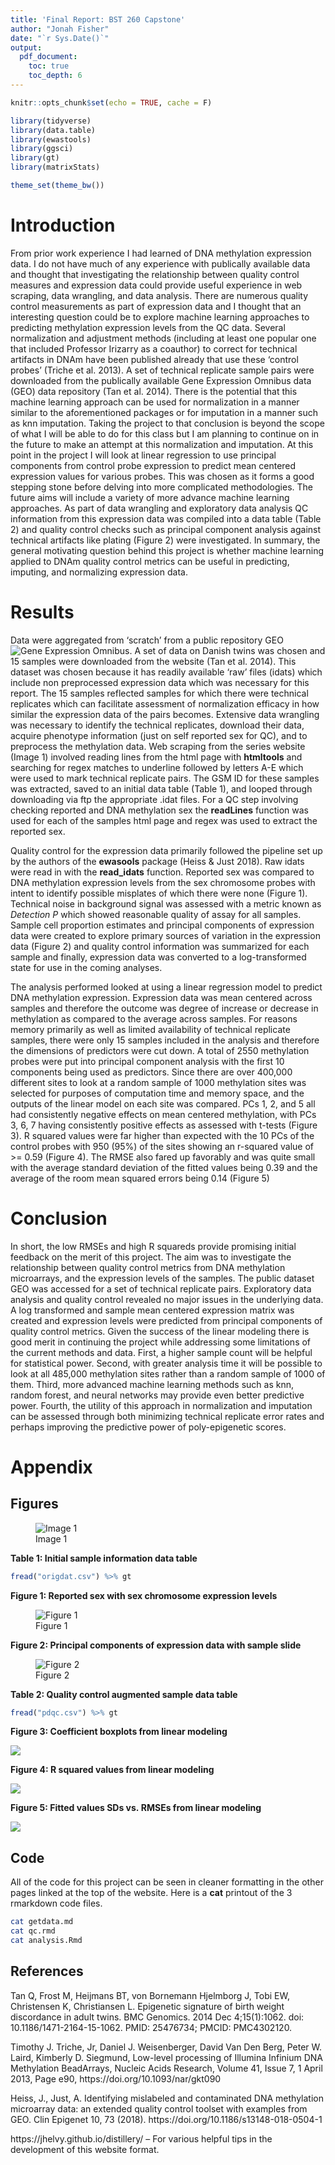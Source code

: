 ```yaml
---
title: 'Final Report: BST 260 Capstone'
author: "Jonah Fisher"
date: "`r Sys.Date()`"
output: 
  pdf_document:
    toc: true
    toc_depth: 6
---
```


```r
knitr::opts_chunk$set(echo = TRUE, cache = F)

library(tidyverse)
library(data.table)
library(ewastools)
library(ggsci)
library(gt)
library(matrixStats)

theme_set(theme_bw())
```

# Introduction

From prior work experience I had learned of DNA methylation expression data. I do 
not have much of any experience with publically available data and thought that investigating 
the relationship between quality control measures and expression data could provide 
useful experience in web scraping, data wrangling, and data analysis. There
are numerous quality control measurements as part of expression data and I thought
that an interesting question could be to explore machine learning approaches to
predicting methylation expression levels from the QC data. Several normalization 
and adjustment methods (including at least one popular one that included Professor Irizarry
as a coauthor)
to correct for technical artifacts in DNAm have been published already that use
these 'control probes' (Triche et al. 2013). A set of technical replicate sample pairs were 
downloaded from the publically available Gene Expression Omnibus data (GEO) 
data repository (Tan et al. 2014). There is the potential that this machine
learning approach can be used for normalization in a manner similar to the aforementioned
packages or for imputation in a manner such as knn imputation. Taking the project
to that conclusion is beyond the scope of what I will be able to do for this 
class but I am planning to continue on in the future to make an attempt at this normalization and imputation.
At this point in the project I will look at linear regression to use principal
components from control probe expression to predict mean centered expression
values for various probes. This was chosen as it forms a good stepping stone before
delving into more complicated methodologies. The future aims will include a variety of more 
advance machine learning approaches.
As part of data wrangling and exploratory data analysis QC information from 
this expression data was compiled into a data table (Table 2) and quality control
checks such as principal component analysis against technical artifacts like plating
(Figure 2) were investigated.
In summary, the general motivating question behind this project is whether
machine learning applied to DNAm quality control metrics can be useful in predicting,
imputing, and normalizing expression data. 


# Results 

Data were aggregated from 'scratch' from a public repository GEO ![Gene Expression
Omnibus](https://www.ncbi.nlm.nih.gov/geo/). A set of data on Danish twins was chosen
and 15 samples were downloaded from the website (Tan et al. 2014). This dataset
was chosen because it has readily available 'raw' files (idats) which include 
non preprocessed expression data which was necessary for this report. The 15 samples
reflected samples for which there were technical replicates which can facilitate 
assessment of normalization efficacy in how similar the expression data of the 
pairs becomes. Extensive data wrangling was necessary to identify the technical replicates,
download their data, acquire phenotype information (just on self reported sex for QC),
and to preprocess the methylation data. Web scraping from the series website (Image 1)
involved reading lines from the html page with __htmltools__ and searching for regex
matches to underline followed by letters A-E which were used to mark technical replicate 
pairs. The GSM ID for these samples was extracted, saved to an initial data table (Table 1), and looped
through downloading via ftp the appropriate .idat files. For a QC step involving
checking reported and DNA methylation sex the __readLines__ function was used
for each of the samples html page and regex was used to extract the reported sex. 

Quality control for the expression data primarily followed the pipeline set up
by the authors of the __ewasools__ package (Heiss & Just 2018). Raw idats were 
read in with the __read_idats__ function. Reported sex was compared to DNA
methylation expression levels from the sex chromosome probes with intent
to identify possible misplates of which there were none (Figure 1). Technical noise in 
background signal was assessed with a metric known as *Detection P* which showed
reasonable quality of assay for all samples. Sample cell proportion estimates and principal
components of expression data were created to explore primary sources of variation 
in the expression data (Figure 2) and quality control information was summarized
for each sample and finally, expression data was converted to a log-transformed 
state for use in the coming analyses.

The analysis performed looked at using a linear regression model to predict
DNA methylation expression. Expression data was mean centered across samples
and therefore the outcome was degree of increase or decrease in methylation as
compared to the average across samples. For reasons memory primarily as well 
as limited availability of technical replicate samples, there were 
only 15 samples included in the analysis and therefore the dimensions of predictors
were cut down. A total of 2550 methylation probes were put into principal component
analysis with the first 10 components being used as predictors. Since there are
over 400,000 different sites to look at a random sample of 1000 methylation sites
was selected for purposes of computation time and memory space, 
and the outputs of the linear model on each site was compared. PCs
1, 2, and 5 all had consistently negative effects on mean centered methylation, 
with PCs 3, 6, 7 having consistently positive effects as assessed with t-tests (Figure 3). 
R squared values were far higher than expected with the 10 PCs of the control
probes with 950 (95%) of the sites showing an r-squared value of >= 0.59 (Figure 4). 
The RMSE also fared up favorably and was quite small with the average standard
deviation of the fitted values being 0.39 and the average of the room mean
squared errors being 0.14 (Figure 5)

# Conclusion

In short, the low RMSEs and high R squareds provide promising initial feedback
on the merit of this project. The aim was to investigate the relationship
between quality control metrics from DNA methylation microarrays, and the expression
levels of the samples. The public dataset GEO was accessed for a set of technical
replicate pairs. Exploratory data analysis and quality control revealed no major 
issues in the underlying data. A log transformed and sample mean centered expression
matrix was created and expression levels were predicted from principal components
of quality control metrics. Given the success of the linear modeling there is
good merit in continuing the project while addressing some limitations of the current
methods and data. First, a higher sample count will be helpful for statistical power. 
Second, with greater analysis time it will be possible to look at all 485,000 
methylation sites rather than a random sample of 1000 of them. Third, more advanced
machine learning methods such as knn, random forest, and neural networks may 
provide even better predictive power. Fourth, the utility of this approach in
normalization and imputation can be assessed through both minimizing technical replicate
error rates and perhaps improving the predictive power of poly-epigenetic scores. 

# Appendix

## Figures

![Image 1](./geosite.png)


**Table 1: Initial sample information data table**

```r
fread("origdat.csv") %>% gt
```

**Figure 1: Reported sex with sex chromosome expression levels**

![Figure 1](./sexcheck.png)  

**Figure 2: Principal components of expression data with sample slide**

![Figure 2](./pcs_by_slide.png) 

**Table 2: Quality control augmented sample data table**

```r
fread("pdqc.csv") %>% gt
```

**Figure 3: Coefficient boxplots from linear modeling**

![](./coefficient_predictors.png)

**Figure 4: R squared values from linear modeling**

![](./rsq.png)

**Figure 5: Fitted values SDs vs. RMSEs from linear modeling**

![](./sdvsrmse.png)

## Code 

All of the code for this project can be seen in cleaner formatting in the other pages linked at the 
top of the website. Here is a __cat__ printout of the 3 rmarkdown code files.

```bash
cat getdata.md
cat qc.rmd
cat analysis.Rmd
```


## References

Tan Q, Frost M, Heijmans BT, von Bornemann Hjelmborg J, Tobi EW, Christensen K, Christiansen L. Epigenetic signature of birth weight discordance in adult twins. BMC Genomics. 2014 Dec 4;15(1):1062. doi: 10.1186/1471-2164-15-1062. PMID: 25476734; PMCID: PMC4302120.

Timothy J. Triche, Jr, Daniel J. Weisenberger, David Van Den Berg, Peter W. Laird, Kimberly D. Siegmund, Low-level processing of Illumina Infinium DNA Methylation BeadArrays, Nucleic Acids Research, Volume 41, Issue 7, 1 April 2013, Page e90, https://doi.org/10.1093/nar/gkt090

Heiss, J., Just, A. Identifying mislabeled and contaminated DNA methylation microarray data: an extended quality control toolset with examples from GEO. Clin Epigenet 10, 73 (2018). https://doi.org/10.1186/s13148-018-0504-1

https://jhelvy.github.io/distillery/ -- For various helpful tips in the development of this website format.

